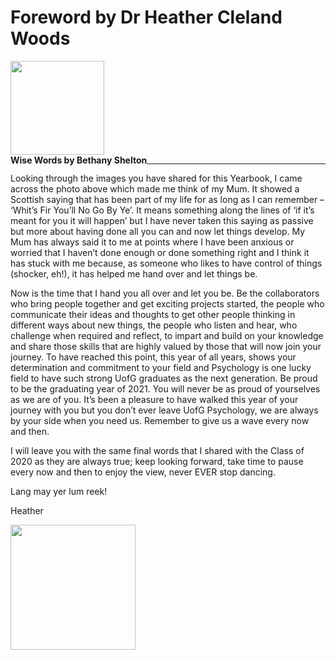 # Foreword by Dr Heather Cleland Woods {-}

<div align = "left">
<img width = 150px; src="images/Bethany_Shelton 1.PNG"> 
<br>
<span style = "float: left;">**Wise Words by Bethany Shelton**</span>
</div>

---

Looking through the images you have shared for this Yearbook, I came across the photo above which made me think of my Mum. It showed a Scottish saying that has been part of my life for as long as I can remember – ‘Whit’s Fir You’ll No Go By Ye’. It means something along the lines of 'if it’s meant for you it will happen' but I have never taken this saying as passive but more about having done all you can and now let things develop. My Mum has always said it to me at points where I have been anxious or worried that I haven’t done enough or done something right and I think it has stuck with me because, as someone who likes to have control of things (shocker, eh!), it has helped me hand over and let things be. 

Now is the time that I hand you all over and let you be. Be the collaborators who bring people together and get exciting projects started, the people who communicate their ideas and thoughts to get other people thinking in different ways about new things, the people who listen and hear, who challenge when required and reflect, to impart and build on your knowledge and share those skills that are highly valued by those that will now join your journey. To have reached this point, this year of all years, shows your determination and commitment to your field and Psychology is one lucky field to have such strong UofG graduates as the next generation. Be proud to be the graduating year of 2021. You will never be as proud of yourselves as we are of you. It’s been a pleasure to have walked this year of your journey with you but you don’t ever leave UofG Psychology, we are always by your side when you need us. Remember to give us a wave every now and then. 

I will leave you with the same final words that I shared with the Class of 2020 as they are always true; keep looking forward, take time to pause every now and then to enjoy the view, never EVER stop dancing.

Lang may yer lum reek!

Heather

<img src="images/kitchen_disco.jpg" style="width: 200px; float: centre;">